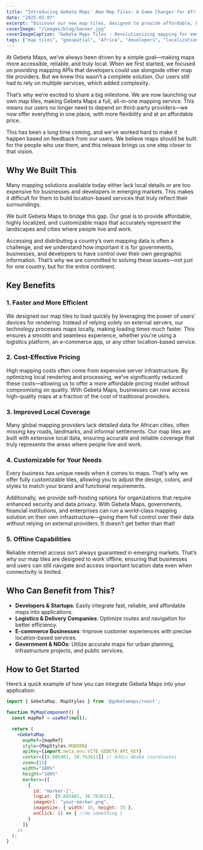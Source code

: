 ```yaml
---
title: "Introducing Gebeta Maps' New Map Tiles: A Game Changer for African and Emerging Market Mapping"
date: "2025-03-07"
excerpt: "Discover our new map tiles, designed to provide affordable, highly localized, and customizable maps for African and emerging markets."
coverImage: "/images/blog/banner.jpg"
coverImageCaption: "Gebeta Maps Tiles - Revolutionizing mapping for emerging markets"
tags: ["map tiles", "geospatial", "Africa", "developers", "localization"]
---
```


At Gebeta Maps, we’ve always been driven by a simple goal—making maps more accessible, reliable, and truly local. When we first started, we focused on providing mapping APIs that developers could use alongside other map tile providers. But we knew this wasn’t a complete solution. Our users still had to rely on multiple services, which added complexity.

That’s why we’re excited to share a big milestone. We are now launching our own map tiles, making Gebeta Maps a full, all-in-one mapping service. This means our users no longer need to depend on third-party providers—we now offer everything in one place, with more flexibility and at an affordable price.

This has been a long time coming, and we’ve worked hard to make it happen based on feedback from our users. We believe maps should be built for the people who use them, and this release brings us one step closer to that vision.

## Why We Built This

Many mapping solutions available today either lack local details or are too expensive for businesses and developers in emerging markets. This makes it difficult for them to build location-based services that truly reflect their surroundings.

We built Gebeta Maps to bridge this gap. Our goal is to provide affordable, highly localized, and customizable maps that accurately represent the landscapes and cities where people live and work.

Accessing and distributing a country’s own mapping data is often a challenge, and we understand how important it is for governments, businesses, and developers to have control over their own geographic information. That’s why we are committed to solving these issues—not just for one country, but for the entire continent.

## Key Benefits

### 1. Faster and More Efficient
We designed our map tiles to load quickly by leveraging the power of users’ devices for rendering. Instead of relying solely on external servers, our technology processes maps locally, making loading times much faster. This ensures a smooth and seamless experience, whether you're using a logistics platform, an e-commerce app, or any other location-based service.

### 2. Cost-Effective Pricing
High mapping costs often come from expensive server infrastructure. By optimizing local rendering and processing, we’ve significantly reduced these costs—allowing us to offer a more affordable pricing model without compromising on quality. With Gebeta Maps, businesses can now access high-quality maps at a fraction of the cost of traditional providers.

### 3. Improved Local Coverage
Many global mapping providers lack detailed data for African cities, often missing key roads, landmarks, and informal settlements. Our map tiles are built with extensive local data, ensuring accurate and reliable coverage that truly represents the areas where people live and work.

### 4. Customizable for Your Needs
Every business has unique needs when it comes to maps. That’s why we offer fully customizable tiles, allowing you to adjust the design, colors, and styles to match your brand and functional requirements.

Additionally, we provide self-hosting options for organizations that require enhanced security and data privacy. With Gebeta Maps, governments, financial institutions, and enterprises can run a world-class mapping solution on their own infrastructure—giving them full control over their data without relying on external providers. It doesn’t get better than that!

### 5. Offline Capabilities
Reliable internet access isn’t always guaranteed in emerging markets. That’s why our map tiles are designed to work offline, ensuring that businesses and users can still navigate and access important location data even when connectivity is limited.

## Who Can Benefit from This?

- **Developers & Startups**: Easily integrate fast, reliable, and affordable maps into applications.
- **Logistics & Delivery Companies**: Optimize routes and navigation for better efficiency.
- **E-commerce Businesses**: Improve customer experiences with precise location-based services.
- **Government & NGOs**: Utilize accurate maps for urban planning, infrastructure projects, and public services.

## How to Get Started

Here’s a quick example of how you can integrate Gebeta Maps into your application:

```jsx
import { GebetaMap, MapStyles } from '@gebetamaps/react';

function MyMapComponent() {
  const mapRef = useRef(null);

  return (
    <GebetaMap
      mapRef={mapRef}
      style={MapStyles.MODERN}
      apiKey={import.meta.env.VITE_GEBETA_API_KEY}
      center={[9.005401, 38.763611]} // Addis Ababa coordinates
      zoom={11}
      width="100%"
      height="100%"
      markers={[
        {
          id: "marker-1",
          lngLat: [9.005401, 38.763611],
          imageUrl: "your-marker.png",
          imageSize: { width: 35, height: 35 },
          onClick: () => { //do something }
        }
      ]}
    />
  );
}
